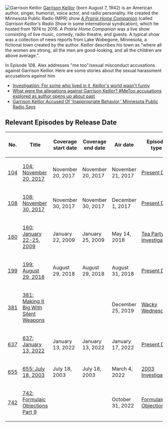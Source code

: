 [[File:Garrison Keillor.jpg|thumb|Garrison Keillor]]
[https://www.garrisonkeillor.com/ Garrison Keillor] (born August 7, 1942) is an American author, singer, humorist, voice actor, and radio personality. He created the Minnesota Public Radio (MPR) show ''[https://www.prairiehome.org A Prairie Home Companion]'' (called ''Garrison Keillor's Radio Show'' in some international syndication), which he hosted from 1974 to 2016. ''A Prairie Home Companion'' was a live show consisting of live music, comedy, radio theatre, and guests.  A typical show was a collection of news reports from Lake Wobegone, Minnesota, a fictional town created by the author.  Keillor describes his town as "where all the women are strong, all the men are good-looking, and all the children are above average.".

In Episode 108, Alex addresses "me too"/sexual misconduct accusations against Garrison Keillor.  Here are some stories about the sexual harassment accusations against him

*[https://www.mprnews.org/story/2018/01/23/keillor-workplace Investigation: For some who lived in it, Keillor's world wasn't funny]
*[https://www.sportskeeda.com/pop-culture/news-what-allegations-garrison-keillor-metoo-accusations-explored-author-opens-past What were the allegations against Garrison Keillor? #MeToo accusations explored as author opens up about past]
*[https://www.npr.org/sections/thetwo-way/2017/11/29/567241644/garrison-keillor-accused-of-inappropriate-behavior-minnesota-public-radio-says Garrison Keillor Accused Of 'Inappropriate Behavior,' Minnesota Public Radio Says]

==Relevant Episodes by Release Date==
{| class="fandom-table"
!No.
!Title
!Coverage
start date
!Coverage
end date
!Air date
!Episode type
|-
|[[104: November 20, 2017|104]]
|[[104: November 20, 2017]]
|November 20, 2017
|November 20, 2017
|November 21, 2017
|[[:Category:Present Day|Present Day]]
|-
|[[108: November 30, 2017|108]]
|[[108: November 30, 2017]]
|November 30, 2017
|November 30, 2017
|December 1, 2017
|[[:Category:Present Day|Present Day]]
|-
|[[160: January 22-25, 2009|160]]
|[[160: January 22-25, 2009]]
|January 22, 2009
|January 25, 2009
|May 14, 2018
|[[:Category:Tea Party Investigation|Tea Party Investigation]]
|-
|[[199: August 29, 2018|199]]
|[[199: August 29, 2018]]
|August 29, 2018
|August 29, 2018
|August 31, 2018
|[[:Category:Present Day|Present Day]]
|-
|[[381: Making It Big With Silent Weapons|381]]
|[[381: Making It Big With Silent Weapons]]
|
|
|December 25, 2019
|[[:Category:Wacky Wednesday|Wacky Wednesday]]
|-
|[[637: January 13, 2022|637]]
|[[637: January 13, 2022]]
|January 13, 2022
|January 13, 2022
|January 17, 2022
|[[:Category:Present Day|Present Day]]
|-
|[[655: July 18, 2003|655]]
|[[655: July 18, 2003]]
|July 18, 2003
|July 18, 2003
|March 4, 2022
|[[:Category:2003 Investigation|2003 Investigation]]
|-
|[[742: Formulaic Objections Part 9|742]]
|[[742: Formulaic Objections Part 9]]
|
|
|October 31, 2022
|[[:Category:Formulaic Objections|Formulaic Objections]]
|}
